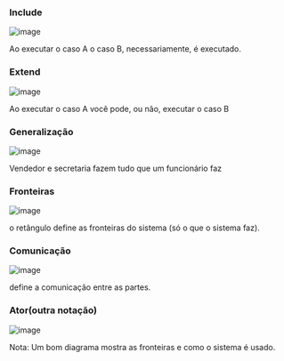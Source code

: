 






### Include

![image](/image/image_195.png)

Ao executar o caso A o caso B, necessariamente, é executado.








### Extend

![image](/image/image_196.png)

Ao executar o caso A você pode, ou não, executar o caso B








### Generalização

![image](/image/image_197.png)

Vendedor e secretaria fazem tudo que um funcionário faz








### Fronteiras

![image](/image/image_198.png)

o retângulo define as fronteiras do sistema (só o que o sistema faz).








### Comunicação

![image](/image/image_199.png)

define a comunicação entre as partes.








### Ator(outra notação)

![image](/image/image_200.png)








Nota: Um bom diagrama mostra as fronteiras e como o sistema é usado.


